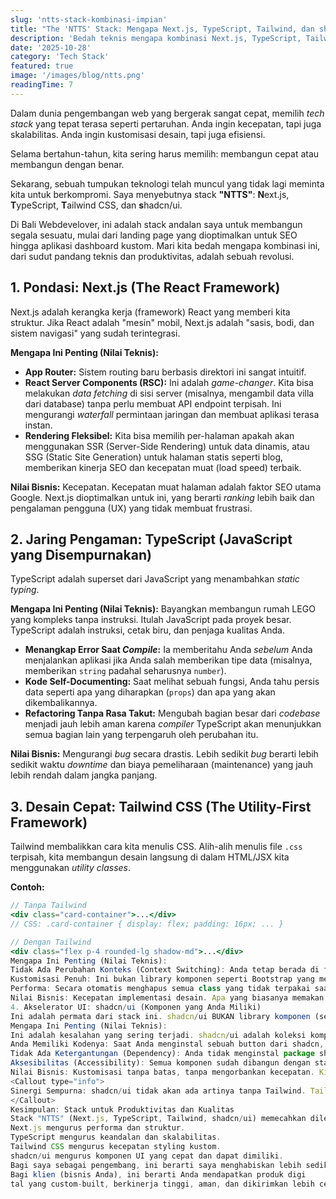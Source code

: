 ```yaml
---
slug: 'ntts-stack-kombinasi-impian'
title: "The 'NTTS' Stack: Mengapa Next.js, TypeScript, Tailwind, dan shadcn/ui adalah Kombinasi Impian"
description: 'Bedah teknis mengapa kombinasi Next.js, TypeScript, Tailwind, dan shadcn/ui adalah stack paling produktif untuk membangun aplikasi web modern.'
date: '2025-10-28'
category: 'Tech Stack'
featured: true
image: '/images/blog/ntts.png'
readingTime: 7
---
```


Dalam dunia pengembangan web yang bergerak sangat cepat, memilih *tech stack* yang tepat terasa seperti pertaruhan. Anda ingin kecepatan, tapi juga skalabilitas. Anda ingin kustomisasi desain, tapi juga efisiensi.

Selama bertahun-tahun, kita sering harus memilih: membangun cepat atau membangun dengan benar.

Sekarang, sebuah tumpukan teknologi telah muncul yang tidak lagi meminta kita untuk berkompromi. Saya menyebutnya stack **"NTTS"**: **N**ext.js, **T**ypeScript, **T**ailwind CSS, dan **s**hadcn/ui.

Di Bali Webdevelover, ini adalah stack andalan saya untuk membangun segala sesuatu, mulai dari landing page yang dioptimalkan untuk SEO hingga aplikasi dashboard kustom. Mari kita bedah mengapa kombinasi ini, dari sudut pandang teknis dan produktivitas, adalah sebuah revolusi.

## 1. Pondasi: Next.js (The React Framework)

Next.js adalah kerangka kerja (framework) React yang memberi kita struktur. Jika React adalah "mesin" mobil, Next.js adalah "sasis, bodi, dan sistem navigasi" yang sudah terintegrasi.

**Mengapa Ini Penting (Nilai Teknis):**
* **App Router:** Sistem routing baru berbasis direktori ini sangat intuitif.
* **React Server Components (RSC):** Ini adalah *game-changer*. Kita bisa melakukan *data fetching* di sisi server (misalnya, mengambil data villa dari database) tanpa perlu membuat API endpoint terpisah. Ini mengurangi *waterfall* permintaan jaringan dan membuat aplikasi terasa instan.
* **Rendering Fleksibel:** Kita bisa memilih per-halaman apakah akan menggunakan SSR (Server-Side Rendering) untuk data dinamis, atau SSG (Static Site Generation) untuk halaman statis seperti blog, memberikan kinerja SEO dan kecepatan muat (load speed) terbaik.

**Nilai Bisnis:** Kecepatan. Kecepatan muat halaman adalah faktor SEO utama Google. Next.js dioptimalkan untuk ini, yang berarti *ranking* lebih baik dan pengalaman pengguna (UX) yang tidak membuat frustrasi.

## 2. Jaring Pengaman: TypeScript (JavaScript yang Disempurnakan)

TypeScript adalah superset dari JavaScript yang menambahkan *static typing*.

**Mengapa Ini Penting (Nilai Teknis):**
Bayangkan membangun rumah LEGO yang kompleks tanpa instruksi. Itulah JavaScript pada proyek besar. TypeScript adalah instruksi, cetak biru, dan penjaga kualitas Anda.

* **Menangkap Error Saat *Compile*:** Ia memberitahu Anda *sebelum* Anda menjalankan aplikasi jika Anda salah memberikan tipe data (misalnya, memberikan `string` padahal seharusnya `number`).
* **Kode Self-Documenting:** Saat melihat sebuah fungsi, Anda tahu persis data seperti apa yang diharapkan (`props`) dan apa yang akan dikembalikannya.
* **Refactoring Tanpa Rasa Takut:** Mengubah bagian besar dari *codebase* menjadi jauh lebih aman karena *compiler* TypeScript akan menunjukkan semua bagian lain yang terpengaruh oleh perubahan itu.

**Nilai Bisnis:** Mengurangi *bug* secara drastis. Lebih sedikit *bug* berarti lebih sedikit waktu *downtime* dan biaya pemeliharaan (maintenance) yang jauh lebih rendah dalam jangka panjang.

## 3. Desain Cepat: Tailwind CSS (The Utility-First Framework)

Tailwind membalikkan cara kita menulis CSS. Alih-alih menulis file `.css` terpisah, kita membangun desain langsung di dalam HTML/JSX kita menggunakan *utility classes*.

**Contoh:**
```jsx
// Tanpa Tailwind
<div class="card-container">...</div>
// CSS: .card-container { display: flex; padding: 16px; ... }

// Dengan Tailwind
<div class="flex p-4 rounded-lg shadow-md">...</div>
Mengapa Ini Penting (Nilai Teknis):
Tidak Ada Perubahan Konteks (Context Switching): Anda tetap berada di file komponen Anda, menjaga flow state (psikologi produktivitas) tetap berjalan.
Kustomisasi Penuh: Ini bukan library komponen seperti Bootstrap yang membuat semua situs terlihat sama. Ini adalah framework untuk membangun desain custom Anda sendiri.
Performa: Secara otomatis menghapus semua class yang tidak terpakai saat build (PurgeCSS), menghasilkan file CSS akhir yang sangat kecil.
Nilai Bisnis: Kecepatan implementasi desain. Apa yang biasanya memakan waktu berjam-jam untuk membuat CSS kustom, bisa diselesaikan dalam hitungan menit. Ini berarti time-to-market yang lebih cepat.
4. Akselerator UI: shadcn/ui (Komponen yang Anda Miliki)
Ini adalah permata dari stack ini. shadcn/ui BUKAN library komponen (seperti Material-UI atau Chakra-UI).
Mengapa Ini Penting (Nilai Teknis):
Ini adalah kesalahan yang sering terjadi. shadcn/ui adalah koleksi komponen yang dapat Anda salin-tempel (via CLI) langsung ke proyek Anda.
Anda Memiliki Kodenya: Saat Anda menginstal sebuah button dari shadcn, kode untuk button itu (dibuat dengan Tailwind) masuk ke folder components/ui/button.tsx Anda. Anda 100% bebas mengubahnya.
Tidak Ada Ketergantungan (Dependency): Anda tidak menginstal package shadcn/ui raksasa. Anda hanya mengambil komponen yang Anda butuhkan.
Aksesibilitas (Accessibility): Semua komponen sudah dibangun dengan standar aksesibilitas (WAI-ARIA) out-of-the-box.
Nilai Bisnis: Kustomisasi tanpa batas, tanpa mengorbankan kecepatan. Kita mendapatkan fondasi komponen yang solid (seperti kalender, dropdown, dialog) yang 100% bisa disesuaikan dengan branding unik bisnis Anda, tanpa bloat atau kode yang tidak perlu.
<Callout type="info">
Sinergi Sempurna: shadcn/ui tidak akan ada artinya tanpa Tailwind. Tailwind tidak akan secepat itu tanpa komponen shadcn. Next.js dan TypeScript menyediakan fondasi yang kokoh dan aman untuk semuanya berjalan.
</Callout>
Kesimpulan: Stack untuk Produktivitas dan Kualitas
Stack "NTTS" (Next.js, TypeScript, Tailwind, shadcn/ui) memecahkan dilema utama pengembang:
Next.js mengurus performa dan struktur.
TypeScript mengurus keandalan dan skalabilitas.
Tailwind CSS mengurus kecepatan styling kustom.
shadcn/ui mengurus komponen UI yang cepat dan dapat dimiliki.
Bagi saya sebagai pengembang, ini berarti saya menghabiskan lebih sedikit waktu untuk konfigurasi dan debugging, dan lebih banyak waktu untuk membangun fitur yang memberikan nilai.
Bagi klien (bisnis Anda), ini berarti Anda mendapatkan produk digi
tal yang custom-built, berkinerja tinggi, aman, dan dikirimkan lebih cepat dari sebelumnya.
